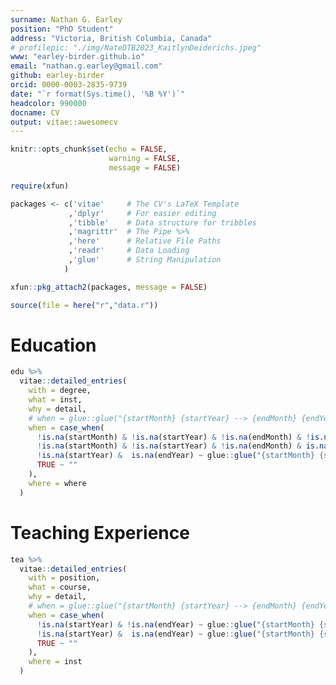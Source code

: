 ```yaml
---
surname: Nathan G. Earley
position: "PhD Student"
address: "Victoria, British Columbia, Canada"
# profilepic: "./img/NateDTB2023_KaitlynDeiderichs.jpeg"
www: "earley-birder.github.io"
email: "nathan.g.earley@gmail.com"
github: earley-birder
orcid: 0000-0003-2835-9739
date: "`r format(Sys.time(), '%B %Y')`"
headcolor: 990000
docname: CV
output: vitae::awesomecv
---
```


```r
knitr::opts_chunk$set(echo = FALSE,
                      warning = FALSE,
                      message = FALSE)

require(xfun)

packages <- c('vitae'     # The CV's LaTeX Template
             ,'dplyr'     # For easier editing
             ,'tibble'    # Data structure for tribbles
             ,'magrittr'  # The Pipe %>%
             ,'here'      # Relative File Paths
             ,'readr'     # Data Loading
             ,'glue'      # String Manipulation
            )

xfun::pkg_attach2(packages, message = FALSE)

source(file = here("r","data.r"))

```


# Education

```r

edu %>%
  vitae::detailed_entries(
    with = degree,
    what = inst,
    why = detail,
    # when = glue::glue("{startMonth} {startYear} --> {endMonth} {endYear}"),
    when = case_when(
      !is.na(startMonth) & !is.na(startYear) & !is.na(endMonth) & !is.na(endYear) ~ glue::glue("{startMonth} {startYear} --> {endMonth} {endYear}"),
      !is.na(startMonth) & !is.na(startYear) & !is.na(endMonth) & is.na(endYear) ~ glue::glue("{startMonth} {startYear} --> {endMonth}"),
      !is.na(startYear) &  is.na(endYear) ~ glue::glue("{startMonth} {startYear}"),
      TRUE ~ ""
    ),
    where = where
  )

```

# Teaching Experience

```r

tea %>%
  vitae::detailed_entries(
    with = position,
    what = course,
    why = detail,
    # when = glue::glue("{startMonth} {startYear} --> {endMonth} {endYear}"),
    when = case_when(
      !is.na(startYear) & !is.na(endYear) ~ glue::glue("{startMonth} {startYear} --> {endMonth} {endYear}"),
      !is.na(startYear) &  is.na(endYear) ~ glue::glue("{startMonth} {startYear}"),
      TRUE ~ ""
    ),
    where = inst
  )

```

\pagebreak
